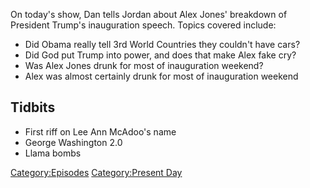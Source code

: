 {{Episode
    | title           = Inauguration Speech Recap
    | caption         = [https://knowledgefight.libsyn.com/knowledge-fight-inauguration-speech-recap Listen to this episode on Libsyn]
    | episodeNumber   = 6
    | length          = 02:02:24
    | airDate         = January 23, 2017
    | episodeType     = [[:Category:Present Day|Present Day]]
    | appearance      = [[Lee Ann McAdoo]]
    | previousEpisode = [[5: January 19, 2017]]
    | nextEpisode     = [[7: January 23-24, 2017]]
}}

{{Stub}}

On today's show, Dan tells Jordan about Alex Jones' breakdown of President Trump's inauguration speech.  Topics covered include:

*Did Obama really tell 3rd World Countries they couldn't have cars?
*Did God put Trump into power, and does that make Alex fake cry?
*Was Alex Jones drunk for most of inauguration weekend?
*Alex was almost certainly drunk for most of inauguration weekend

==Tidbits==

*First riff on Lee Ann McAdoo's name
*George Washington 2.0
*Llama bombs

[[Category:Episodes]]
[[Category:Present Day]]
